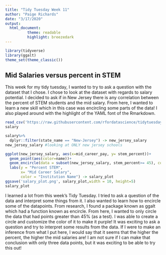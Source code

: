 ```yaml
---
title: "Tidy Tuesday Week 11"
author: "Paige Richards"
date: "3/17/2020"
output: 
  html_document:
          theme: readable
          highlight: breezedark
---
```


```r
library(tidyverse)
library(ggalt)
theme_set(theme_classic())
```

## Mid Salaries versus percent in STEM

This week for my tidy tuesday, I wanted to try to ask a question with the dataset that I chose. I chose to look at the dataset with regards to salary potential. I decided to ask if in New Jersey there is any correlation between the percent of STEM students and the mid salary. From here, I wanted to learn a new skill which in this case was encircling some parts of the data! I also played around with the highlight of the YAML font of the Rmarkdown.
 
```r
read_csv('https://raw.githubusercontent.com/rfordatascience/tidytuesday/master/data/2020/2020-03-10/salary_potential.csv') -> salary
salary
```

```r
salary%>%
  dplyr::filter(state_name == "New-Jersey") -> new_jersey_salary
new_jersey_salary #looking at ONLY new jersey schools
```

```r
ggplot(new_jersey_salary, aes(x=mid_career_pay, y= stem_percent))+
  geom_point(aes(color=name))+
  geom_encircle(data = subset(new_jersey_salary, stem_percent>= 45), color = "darkorchid4")+ #to do encircle, you need to specify the data subset! I chose greater than 45 percent. You need to specify the specific data frame that the variable
  labs(y = "Percent STEM",
       x= "Mid Career Salary",
       color = "Institution Name") -> salary_plot
ggsave('salary_plot.png', salary_plot,width = 10, height=5)
salary_plot
```

I learned a lot from this week's Tidy Tuesday. I tried to ask a question of the data and interpret some things from it. I also wanted to learn how to encircle some of the datapoints. From research, I found a package known as ggalt which had a function known as encircle. From here, I wanted to only circle the data that had points greater than 45% (as a test). I was able to create a circle and customize the color of it to make it purple! It was exciting to ask a question and try to interpret some results from the data. If I were to make an inference from what I put here, I would say that it seems that the higher the percent, the higher the mid salaries are! I am not sure if I can make that conclusion with only three data points, but it was exciting to be able to try this out!